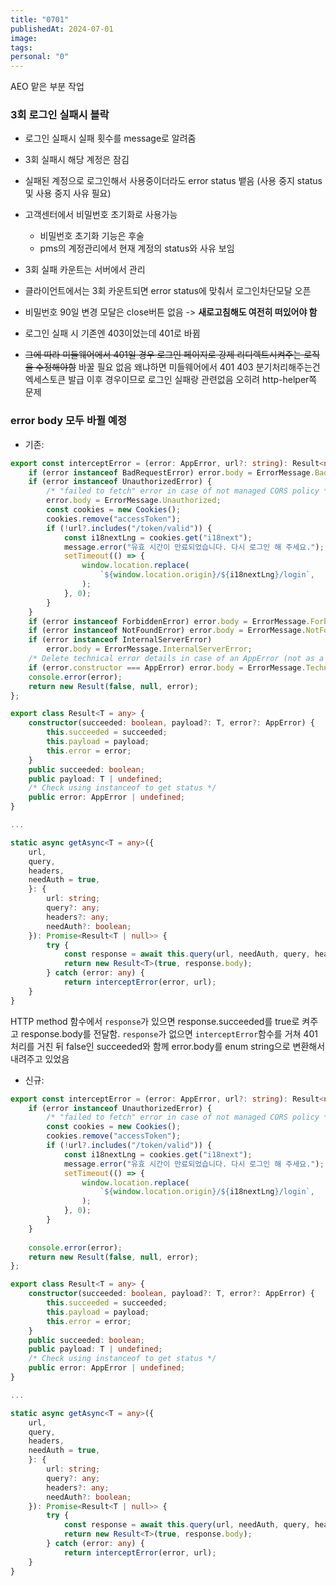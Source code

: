 ```yaml
---
title: "0701"
publishedAt: 2024-07-01
image: 
tags: 
personal: "0"
---
```

AEO 맡은 부분 작업
### 3회 로그인 실패시 블락
- 로그인 실패시 실패 횟수를 message로 알려줌
- 3회 실패시 해당 계정은 잠김
- 실패된 계정으로 로그인해서 사용중이더라도 error status 뱉음 (사용 중지 status 및 사용 중지 사유 필요)
- 고객센터에서 비밀번호 초기화로 사용가능
	- 비밀번호 초기화 기능은 후술
	- pms의 계정관리에서 현재 계정의 status와 사유 보임

- 3회 실패 카운트는 서버에서 관리
- 클라이언트에서는 3회 카운트되면 error status에 맞춰서 로그인차단모달 오픈
- 비밀번호 90일 변경 모달은 close버튼 없음 -> **새로고침해도 여전히 떠있어야 함**

- 로그인 실패 시 기존엔 403이었는데 401로 바뀜
- ~~그에 따라 미들웨어에서 401일 경우 로그인 페이지로 강제 리디렉트시켜주는 로직을 수정해야함~~ 바꿀 필요 없음 왜냐하면 미들웨어에서 401 403 분기처리해주는건 엑세스토큰 발급 이후 경우이므로 로그인 실패랑 관련없음 오히려 http-helper쪽 문제
### error body 모두 바뀔 예정
- 기존:
```ts
export const interceptError = (error: AppError, url?: string): Result<null> => {
	if (error instanceof BadRequestError) error.body = ErrorMessage.BadRequest;
	if (error instanceof UnauthorizedError) {
		/* "failed to fetch" error in case of not managed CORS policy */
		error.body = ErrorMessage.Unauthorized;
		const cookies = new Cookies();
		cookies.remove("accessToken");
		if (!url?.includes("/token/valid")) {
			const i18nextLng = cookies.get("i18next");
			message.error("유효 시간이 만료되었습니다. 다시 로그인 해 주세요.");
			setTimeout(() => {
				window.location.replace(
					`${window.location.origin}/${i18nextLng}/login`,
				);
			}, 0);
		}
	}
	if (error instanceof ForbiddenError) error.body = ErrorMessage.Forbidden;
	if (error instanceof NotFoundError) error.body = ErrorMessage.NotFound;
	if (error instanceof InternalServerError)
		error.body = ErrorMessage.InternalServerError;
	/* Delete technical error details in case of an AppError (not as a base class) */
	if (error.constructor === AppError) error.body = ErrorMessage.Technical;
	console.error(error);
	return new Result(false, null, error);
};

export class Result<T = any> {
	constructor(succeeded: boolean, payload?: T, error?: AppError) {
		this.succeeded = succeeded;
		this.payload = payload;
		this.error = error;
	}
	public succeeded: boolean;
	public payload: T | undefined;
	/* Check using instanceof to get status */
	public error: AppError | undefined;
}

...

static async getAsync<T = any>({
	url,
	query,
	headers,
	needAuth = true,
	}: {
		url: string;
		query?: any;
		headers?: any;
		needAuth?: boolean;
	}): Promise<Result<T | null>> {
		try {
			const response = await this.query(url, needAuth, query, headers);
			return new Result<T>(true, response.body);
		} catch (error: any) {
			return interceptError(error, url);
	}
}
```
HTTP method 함수에서 `response`가 있으면 response.succeeded를 true로 켜주고 response.body를 전달함. `response`가 없으면 `interceptError`함수를 거쳐 401 처리를 거친 뒤 false인 succeeded와 함께 error.body를 enum string으로 변환해서 내려주고 있었음
- 신규:
```ts
export const interceptError = (error: AppError, url?: string): Result<null> => {
	if (error instanceof UnauthorizedError) {
		/* "failed to fetch" error in case of not managed CORS policy */
		const cookies = new Cookies();
		cookies.remove("accessToken");
		if (!url?.includes("/token/valid")) {
			const i18nextLng = cookies.get("i18next");
			message.error("유효 시간이 만료되었습니다. 다시 로그인 해 주세요.");
			setTimeout(() => {
				window.location.replace(
					`${window.location.origin}/${i18nextLng}/login`,
				);
			}, 0);
		}
	}
	
	console.error(error);
	return new Result(false, null, error);
};

export class Result<T = any> {
	constructor(succeeded: boolean, payload?: T, error?: AppError) {
		this.succeeded = succeeded;
		this.payload = payload;
		this.error = error;
	}
	public succeeded: boolean;
	public payload: T | undefined;
	/* Check using instanceof to get status */
	public error: AppError | undefined;
}

...

static async getAsync<T = any>({
	url,
	query,
	headers,
	needAuth = true,
	}: {
		url: string;
		query?: any;
		headers?: any;
		needAuth?: boolean;
	}): Promise<Result<T | null>> {
		try {
			const response = await this.query(url, needAuth, query, headers);
			return new Result<T>(true, response.body);
		} catch (error: any) {
			return interceptError(error, url);
	}
}
```